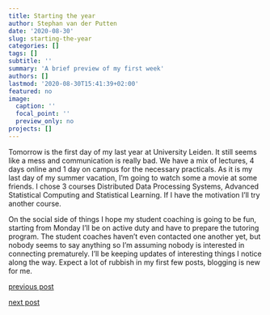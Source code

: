 ```yaml
---
title: Starting the year
author: Stephan van der Putten
date: '2020-08-30'
slug: starting-the-year
categories: []
tags: []
subtitle: ''
summary: 'A brief preview of my first week'
authors: []
lastmod: '2020-08-30T15:41:39+02:00'
featured: no
image:
  caption: ''
  focal_point: ''
  preview_only: no
projects: []
---
```



Tomorrow is the first day of my last year at University Leiden. It still seems like a mess and communication is really bad. We have a mix of lectures, 4 days online and 1 day on campus for the necessary practicals. 
As it is my last day of my summer vacation, I'm going to watch some a movie at some friends. I chose 3 courses Distributed Data Processing Systems, Advanced Statistical Computing and Statistical Learning. If I have the motivation I'll try another course.

On the social side of things I hope my student coaching is going to be fun, starting from Monday I'll be on active duty and have to prepare the tutoring program. The student coaches haven't even contacted one another yet, but nobody seems to say anything so I'm assuming nobody is interested in connecting prematurely.
I'll be keeping updates of interesting things I notice along the way. Expect a lot of rubbish in my first few posts, blogging is new for me.

[previous post](/2020/08/27/hello-world/)

[next post](/2020/09/05/when-the-first-weekend-hits-it-hits-hard/)
